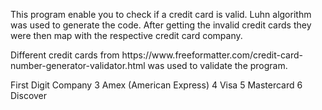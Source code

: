 This program enable you to check if a credit card is valid. Luhn algorithm was used to generate the code. After getting the invalid credit cards they were then map with the respective credit card company.

Different credit cards from https://www.freeformatter.com/credit-card-number-generator-validator.html was used to validate the program.

First Digit	            Company
   3	            Amex (American Express)
   4	            Visa
   5	            Mastercard
   6	            Discover
